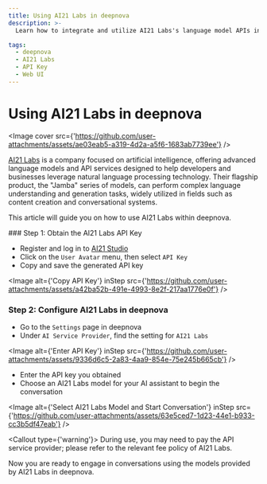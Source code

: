 ```yaml
---
title: Using AI21 Labs in deepnova
description: >-
  Learn how to integrate and utilize AI21 Labs's language model APIs in deepnova.

tags:
  - deepnova
  - AI21 Labs
  - API Key
  - Web UI
---
```


# Using AI21 Labs in deepnova

<Image cover src={'https://github.com/user-attachments/assets/ae03eab5-a319-4d2a-a5f6-1683ab7739ee'} />

[AI21 Labs](https://www.ai21.com/) is a company focused on artificial intelligence, offering advanced language models and API services designed to help developers and businesses leverage natural language processing technology. Their flagship product, the "Jamba" series of models, can perform complex language understanding and generation tasks, widely utilized in fields such as content creation and conversational systems.

This article will guide you on how to use AI21 Labs within deepnova.

<Steps>
  ### Step 1: Obtain the AI21 Labs API Key

  - Register and log in to [AI21 Studio](https://studio.ai21.com)
  - Click on the `User Avatar` menu, then select `API Key`
  - Copy and save the generated API key

  <Image alt={'Copy API Key'} inStep src={'https://github.com/user-attachments/assets/a42ba52b-491e-4993-8e2f-217aa1776e0f'} />

  ### Step 2: Configure AI21 Labs in deepnova

  - Go to the `Settings` page in deepnova
  - Under `AI Service Provider`, find the setting for `AI21 Labs`

  <Image alt={'Enter API Key'} inStep src={'https://github.com/user-attachments/assets/9336d6c5-2a83-4aa9-854e-75e245b665cb'} />

  - Enter the API key you obtained
  - Choose an AI21 Labs model for your AI assistant to begin the conversation

  <Image alt={'Select AI21 Labs Model and Start Conversation'} inStep src={'https://github.com/user-attachments/assets/63e5ced7-1d23-44e1-b933-cc3b5df47eab'} />

  <Callout type={'warning'}>
    During use, you may need to pay the API service provider; please refer to the relevant fee policy
    of AI21 Labs.
  </Callout>
</Steps>

Now you are ready to engage in conversations using the models provided by AI21 Labs in deepnova.
